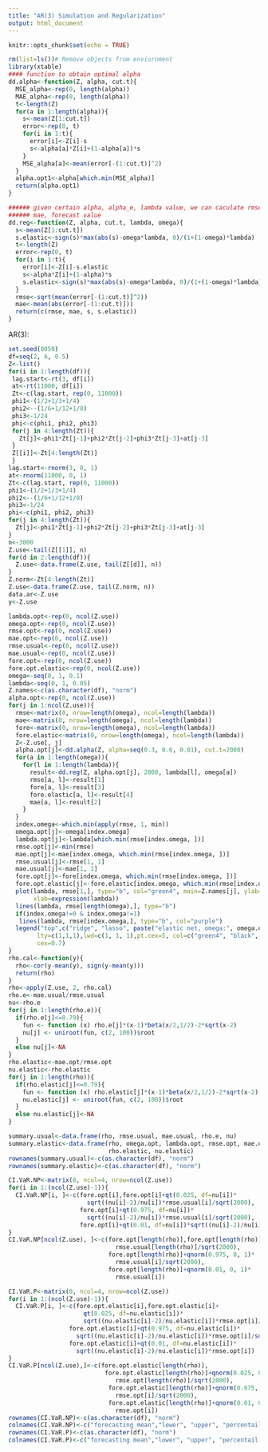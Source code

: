 ```yaml
---
title: "AR(3) Simulation and Regularization"
output: html_document
---
```


```r
knitr::opts_chunk$set(echo = TRUE)
```

```r
rm(list=ls())# Remove objects from enviornment
library(xtable)
#### function to obtain optimal alpha
dd.alpha<-function(Z, alpha, cut.t){
  MSE_alpha<-rep(0, length(alpha))
  MAE_alpha<-rep(0, length(alpha))
  t<-length(Z)
  for(a in 1:length(alpha)){
    s<-mean(Z[1:cut.t])
    error<-rep(0, t)
    for(i in 1:t){
      error[i]<-Z[i]-s
      s<-alpha[a]*Z[i]+(1-alpha[a])*s
    }
    MSE_alpha[a]<-mean(error[-(1:cut.t)]^2)
  }
  alpha.opt1<-alpha[which.min(MSE_alpha)]
  return(alpha.opt1)
}
```

```r
###### given certain alpha, alpha_e, lambda value, we can caculate rmse, 
###### mae, forecast value
dd.reg<-function(Z, alpha, cut.t, lambda, omega){
  s<-mean(Z[1:cut.t])
  s.elastic<-sign(s)*max(abs(s)-omega*lambda, 0)/(1+(1-omega)*lambda)
  t<-length(Z)
  error<-rep(0, t)
  for(i in 1:t){
    error[i]<-Z[i]-s.elastic
    s<-alpha*Z[i]+(1-alpha)*s
    s.elastic<-sign(s)*max(abs(s)-omega*lambda, 0)/(1+(1-omega)*lambda)
  }
  rmse<-sqrt(mean(error[-(1:cut.t)]^2))
  mae<-mean(abs(error[-(1:cut.t)]))
  return(c(rmse, mae, s, s.elastic))
}
```

AR(3):
```r
set.seed(8050)
df=seq(2, 6, 0.5)
Z<-list()
for(i in 1:length(df)){
 lag.start<-rt(3, df[i])
 at<-rt(11000, df[i])
 Zt<-c(lag.start, rep(0, 11000))
 phi1<-(1/2+1/3+1/4)
 phi2<--(1/6+1/12+1/8)
 phi3<-1/24
 phi<-c(phi1, phi2, phi3)
 for(j in 4:length(Zt)){
   Zt[j]<-phi1*Zt[j-1]+phi2*Zt[j-2]+phi3*Zt[j-3]+at[j-3]
 }
 Z[[i]]<-Zt[4:length(Zt)]
 }
lag.start<-rnorm(3, 0, 1)
at<-rnorm(11000, 0, 1)
Zt<-c(lag.start, rep(0, 11000))
phi1<-(1/2+1/3+1/4)
phi2<--(1/6+1/12+1/8)
phi3<-1/24
phi<-c(phi1, phi2, phi3)
for(j in 4:length(Zt)){
  Zt[j]<-phi1*Zt[j-1]+phi2*Zt[j-2]+phi3*Zt[j-3]+at[j-3]
}
n<-3000
Z.use<-tail(Z[[1]], n)
for(d in 2:length(df)){
  Z.use<-data.frame(Z.use, tail(Z[[d]], n))
}
Z.norm<-Zt[4:length(Zt)]
Z.use<-data.frame(Z.use, tail(Z.norm, n))
data.ar<-Z.use
y<-Z.use
```

```r
lambda.opt<-rep(0, ncol(Z.use))
omega.opt<-rep(0, ncol(Z.use))
rmse.opt<-rep(0, ncol(Z.use))
mae.opt<-rep(0, ncol(Z.use))
rmse.usual<-rep(0, ncol(Z.use))
mae.usual<-rep(0, ncol(Z.use))
fore.opt<-rep(0, ncol(Z.use))
fore.opt.elastic<-rep(0, ncol(Z.use))
omega<-seq(0, 1, 0.1)
lambda<-seq(0, 1, 0.05)
Z.names<-c(as.character(df), "norm")
alpha.opt<-rep(0, ncol(Z.use))
for(j in 1:ncol(Z.use)){
  rmse<-matrix(0, nrow=length(omega), ncol=length(lambda))
  mae<-matrix(0, nrow=length(omega), ncol=length(lambda))
  fore<-matrix(0, nrow=length(omega), ncol=length(lambda))
  fore.elastic<-matrix(0, nrow=length(omega), ncol=length(lambda))
  Z<-Z.use[, j]
  alpha.opt[j]<-dd.alpha(Z, alpha=seq(0.3, 0.6, 0.01), cut.t=2000)
  for(a in 1:length(omega)){
    for(l in 1:length(lambda)){
      result<-dd.reg(Z, alpha.opt[j], 2000, lambda[l], omega[a])
      rmse[a, l]<-result[1]
      fore[a, l]<-result[3]
      fore.elastic[a, l]<-result[4]
      mae[a, l]<-result[2]
    }
  }
  index.omega<-which.min(apply(rmse, 1, min))
  omega.opt[j]<-omega[index.omega]
  lambda.opt[j]<-lambda[which.min(rmse[index.omega, ])]
  rmse.opt[j]<-min(rmse)
  mae.opt[j]<-mae[index.omega, which.min(rmse[index.omega, ])]
  rmse.usual[j]<-rmse[1, 1]
  mae.usual[j]<-mae[1, 1]
  fore.opt[j]<-fore[index.omega, which.min(rmse[index.omega, ])]
  fore.opt.elastic[j]<-fore.elastic[index.omega, which.min(rmse[index.omega, ])]
  plot(lambda, rmse[1,], type="b", col="green4", main=Z.names[j], ylab="rmse",
       xlab=expression(lambda))
  lines(lambda, rmse[length(omega),], type="b")
  if(index.omega!=0 & index.omega!=1)
   lines(lambda, rmse[index.omega,], type="b", col="purple")
  legend("top",c("ridge", "lasso", paste("elastic net, omega:", omega.opt[j])),
        lty=c(1,1,1),lwd=c(1, 1, 1),pt.cex=5, col=c("green4", "black", "purple"),
        cex=0.7)
}
rho.cal<-function(y){
  rho<-cor(y-mean(y), sign(y-mean(y)))
  return(rho)
}
rho<-apply(Z.use, 2, rho.cal)
rho.e<-mae.usual/rmse.usual
nu<-rho.e
for(j in 1:length(rho.e)){
  if(rho.e[j]<=0.79){
    fun <- function (x) rho.e[j]*(x-1)*beta(x/2,1/2)-2*sqrt(x-2)
    nu[j] <- uniroot(fun, c(2, 100))$root
  }
  else nu[j]<-NA
}
rho.elastic<-mae.opt/rmse.opt
nu.elastic<-rho.elastic
for(j in 1:length(rho)){
  if(rho.elastic[j]<=0.79){
    fun <- function (x) rho.elastic[j]*(x-1)*beta(x/2,1/2)-2*sqrt(x-2)
    nu.elastic[j] <- uniroot(fun, c(2, 100))$root
  }
  else nu.elastic[j]<-NA
}
```

```r
summary.usual<-data.frame(rho, rmse.usual, mae.usual, rho.e, nu)
summary.elastic<-data.frame(rho, omega.opt, lambda.opt, rmse.opt, mae.opt, 
                            rho.elastic, nu.elastic)
rownames(summary.usual)<-c(as.character(df), "norm")
rownames(summary.elastic)<-c(as.character(df), "norm")
```

```r
CI.VaR.NP<-matrix(0, ncol=4, nrow=ncol(Z.use))
for(i in 1:(ncol(Z.use)-1)){
  CI.VaR.NP[i, ]<-c(fore.opt[i],fore.opt[i]+qt(0.025, df=nu[i])*
                      sqrt((nu[i]-2)/nu[i])*rmse.usual[i]/sqrt(2000),
                    fore.opt[i]+qt(0.975, df=nu[i])*
                      sqrt((nu[i]-2)/nu[i])*rmse.usual[i]/sqrt(2000),
                    fore.opt[i]+qt(0.01, df=nu[i])*sqrt((nu[i]-2)/nu[i])*rmse.usual[i])
}
CI.VaR.NP[ncol(Z.use), ]<-c(fore.opt[length(rho)],fore.opt[length(rho)]+qnorm(0.025, 0, 1)*
                              rmse.usual[length(rho)]/sqrt(2000),
                            fore.opt[length(rho)]+qnorm(0.975, 0, 1)*
                              rmse.usual[i]/sqrt(2000),
                            fore.opt[length(rho)]+qnorm(0.01, 0, 1)*
                              rmse.usual[i])

CI.VaR.P<-matrix(0, ncol=4, nrow=ncol(Z.use))
for(i in 1:(ncol(Z.use)-1)){
  CI.VaR.P[i, ]<-c(fore.opt.elastic[i],fore.opt.elastic[i]+
                     qt(0.025, df=nu.elastic[i])*
                     sqrt((nu.elastic[i]-2)/nu.elastic[i])*rmse.opt[i]/sqrt(2000),
                 fore.opt.elastic[i]+qt(0.975, df=nu.elastic[i])*
                   sqrt((nu.elastic[i]-2)/nu.elastic[i])*rmse.opt[i]/sqrt(2000),
                 fore.opt.elastic[i]+qt(0.01, df=nu.elastic[i])*
                   sqrt((nu.elastic[i]-2)/nu.elastic[i])*rmse.opt[i])
}
CI.VaR.P[ncol(Z.use),]<-c(fore.opt.elastic[length(rho)],
                           fore.opt.elastic[length(rho)]+qnorm(0.025, 0, 1)*
                              rmse.opt[length(rho)]/sqrt(2000),
                            fore.opt.elastic[length(rho)]+qnorm(0.975, 0, 1)*
                              rmse.opt[i]/sqrt(2000),
                            fore.opt.elastic[length(rho)]+qnorm(0.01, 0, 1)*
                              rmse.opt[i])
rownames(CI.VaR.NP)<-c(as.character(df), "norm")
colnames(CI.VaR.NP)<-c("forecasting mean","lower", "upper", "percentail forecasting")
rownames(CI.VaR.P)<-c(as.character(df), "norm")
colnames(CI.VaR.P)<-c("forecasting mean","lower", "upper", "percentail forecasting")
```

